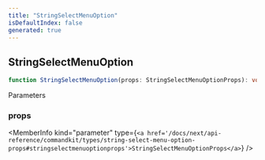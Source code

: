 ```yaml
---
title: "StringSelectMenuOption"
isDefaultIndex: false
generated: true
---
```



<!-- This file was generated from the CommandKit source. Do not modify. Instead, re-run the "docgen" script -->


## StringSelectMenuOption

<GenerationInfo sourceFile="packages/commandkit/src/components/v1/select-menu/SelectMenu.ts" sourceLine="124" packageName="commandkit" />



```ts title="Signature"
function StringSelectMenuOption(props: StringSelectMenuOptionProps): void
```
Parameters

### props

<MemberInfo kind="parameter" type={`<a href='/docs/next/api-reference/commandkit/types/string-select-menu-option-props#stringselectmenuoptionprops'>StringSelectMenuOptionProps</a>`} />

